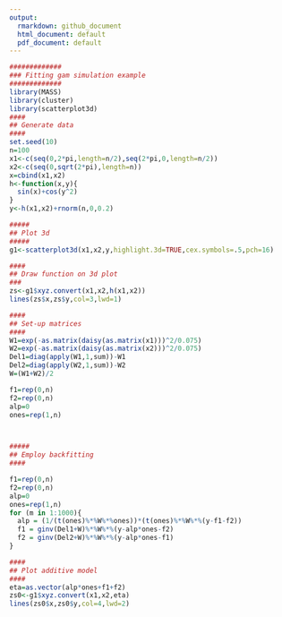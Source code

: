 ```yaml
---
output:
  rmarkdown: github_document
  html_document: default
  pdf_document: default
---
```


```r
#############
### Fitting gam simulation example
#############
library(MASS)
library(cluster)
library(scatterplot3d)
####
## Generate data
####
set.seed(10)
n=100
x1<-c(seq(0,2*pi,length=n/2),seq(2*pi,0,length=n/2))
x2<-c(seq(0,sqrt(2*pi),length=n))
x=cbind(x1,x2)
h<-function(x,y){
  sin(x)+cos(y^2)
}
y<-h(x1,x2)+rnorm(n,0,0.2)

#####
## Plot 3d
#####
g1<-scatterplot3d(x1,x2,y,highlight.3d=TRUE,cex.symbols=.5,pch=16)

####
## Draw function on 3d plot
###
zs<-g1$xyz.convert(x1,x2,h(x1,x2))
lines(zs$x,zs$y,col=3,lwd=1)

####
## Set-up matrices
####
W1=exp(-as.matrix(daisy(as.matrix(x1)))^2/0.075)
W2=exp(-as.matrix(daisy(as.matrix(x2)))^2/0.075)
Del1=diag(apply(W1,1,sum))-W1
Del2=diag(apply(W2,1,sum))-W2
W=(W1+W2)/2

f1=rep(0,n)
f2=rep(0,n)
alp=0
ones=rep(1,n)



#####
## Employ backfitting
####

f1=rep(0,n)
f2=rep(0,n)
alp=0
ones=rep(1,n)
for (m in 1:1000){
  alp = (1/(t(ones)%*%W%*%ones))*(t(ones)%*%W%*%(y-f1-f2))
  f1 = ginv(Del1+W)%*%W%*%(y-alp*ones-f2)
  f2 = ginv(Del2+W)%*%W%*%(y-alp*ones-f1)
}

####
## Plot additive model
####
eta=as.vector(alp*ones+f1+f2)
zs0<-g1$xyz.convert(x1,x2,eta)
lines(zs0$x,zs0$y,col=4,lwd=2)

```
